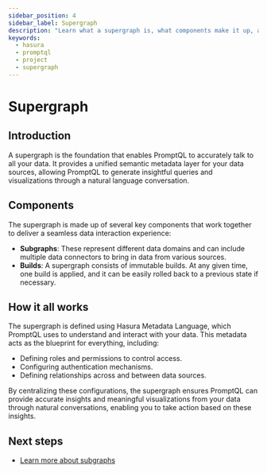 ```yaml
---
sidebar_position: 4
sidebar_label: Supergraph
description: "Learn what a supergraph is, what components make it up, and how it works."
keywords:
  - hasura
  - promptql
  - project
  - supergraph
---
```


# Supergraph

## Introduction

A supergraph is the foundation that enables PromptQL to accurately talk to all your data. It provides a unified semantic
metadata layer for your data sources, allowing PromptQL to generate insightful queries and visualizations through a
natural language conversation.

## Components

The supergraph is made up of several key components that work together to deliver a seamless data interaction
experience:

- **Subgraphs**: These represent different data domains and can include multiple data connectors to bring in data from
  various sources.
- **Builds**: A supergraph consists of immutable builds. At any given time, one build is applied, and it can be easily
  rolled back to a previous state if necessary.

## How it all works

The supergraph is defined using Hasura Metadata Language, which PromptQL uses to understand and interact with your data.
This metadata acts as the blueprint for everything, including:

- Defining roles and permissions to control access.
- Configuring authentication mechanisms.
- Defining relationships across and between data sources.

By centralizing these configurations, the supergraph ensures PromptQL can provide accurate insights and meaningful
visualizations from your data through natural conversations, enabling you to take action based on these insights.

## Next steps

- [Learn more about subgraphs](/project-configuration/subgraphs/index.mdx)
